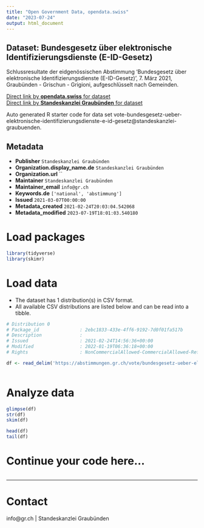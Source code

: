 ```yaml
---
title: "Open Government Data, opendata.swiss"
date: "2023-07-24"
output: html_document
---
```


## Dataset: Bundesgesetz über elektronische Identifizierungsdienste (E-ID-Gesetz)

Schlussresultate der eidgenössischen Abstimmung 'Bundesgesetz über elektronische Identifizierungsdienste (E-ID-Gesetz)', 7. März 2021, Graubünden - Grischun - Grigioni, aufgeschlüsselt nach Gemeinden.

[Direct link by **opendata.swiss** for dataset](https://opendata.swiss/de/dataset/bundesgesetz-uber-elektronische-identifizierungsdienste-e-id-gesetz)<br>
[Direct link by **Standeskanzlei Graubünden** for dataset](https://abstimmungen.gr.ch/vote/bundesgesetz-ueber-elektronische-identifizierungsdienste-e-id-gesetz/data)

Auto generated R starter code for data set vote-bundesgesetz-ueber-elektronische-identifizierungsdienste-e-id-gesetz@standeskanzlei-graubuenden.

## Metadata

- **Publisher** `Standeskanzlei Graubünden`
- **Organization.display_name.de** `Standeskanzlei Graubünden`
- **Organization.url** ``
- **Maintainer** `Standeskanzlei Graubünden`
- **Maintainer_email** `info@gr.ch`
- **Keywords.de** `['national', 'abstimmung']`
- **Issued** `2021-03-07T00:00:00`
- **Metadata_created** `2021-02-24T20:03:04.542068`
- **Metadata_modified** `2023-07-19T18:01:03.540180`


# Load packages

```r

library(tidyverse)
library(skimr)

```

# Load data

-   The dataset has 1 distribution(s) in CSV format.
-   All available CSV distributions are listed below and can be read into a tibble.

```r

# Distribution 0
# Package_id               : 2ebc1833-433e-4ff6-9192-7d0f01fa517b
# Description              : 
# Issued                   : 2021-02-24T14:56:36+00:00
# Modified                 : 2022-01-19T06:36:18+00:00
# Rights                   : NonCommercialAllowed-CommercialAllowed-ReferenceRequired

df <- read_delim('https://abstimmungen.gr.ch/vote/bundesgesetz-ueber-elektronische-identifizierungsdienste-e-id-gesetz/data-csv')



```

# Analyze data

```r

glimpse(df)
str(df)
skim(df)

head(df)
tail(df)

```

# Continue your code here...

```r

```

------------------------------------------------------------------------

# Contact

info@gr.ch | Standeskanzlei Graubünden
